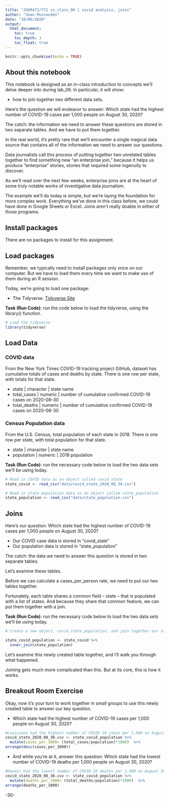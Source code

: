 ```yaml
---
title: "JOUR472/772 in_class_06 | covid analysis, joins"
author: "Sean Mussenden"
date: "10/06/2020"
output:
  html_document:
    toc: true
    toc_depth: 3
    toc_float: true
---
```


```r
knitr::opts_chunk$set(echo = TRUE)
```

## About this notebook

This notebook is designed as an in-class introduction to concepts we'll delve deeper into during lab_06.  In particular, it will show:

* how to join together two different data sets.  

Here's the question we will endeavor to answer: Which state had the highest number of COVID-19 cases per 1,000 people on August 30, 2020?  

The catch: the information we need to answer these questions are stored in two separate tables.  And we have to put them together. 

In the real world, it's pretty rare that we'll encounter a single magical data source that contains all of the information we need to answer our questions.  

Data journalists call this process of putting together two unrelated tables together to find something new "an enterprise join," because it helps us produce "enterprise" stories, stories that required some ingenuity to discover.        

As we'll read over the next few weeks, enterprise joins are at the heart of some truly notable works of investigative data journalism.

The example we'll do today is simple, but we're laying the foundation for more complex work. Everything we've done in this class before, we could have done in Google Sheets or Excel. Joins aren't really doable in either of those programs. 

## Install packages

There are no packages to install for this assignment.

## Load packages

Remember, we typically need to install packages only once on our computer.  But we have to load them every time we want to make use of them during an R session.  

Today, we're going to load one package:

* The Tidyverse. [Tidyverse Site](https://www.Tidyverse.org/)

**Task (Run Code)**: run the code below to load the tidyverse, using the library() function.

```r
# Load the tidyverse
library(tidyverse)

```

## Load Data

### COVID data
From the New York Times COVID-19 tracking project GitHub, dataset has cumulative totals of cases and deaths by state.  There is one row per state, with totals for that state.

* state | character | state name
* total_cases | numeric | number of cumulative confirmed COVID-19 cases on 2020-08-30
* total_deaths | numeric | number of cumulative confirmed COVID-19 cases on 2020-08-30

### Census Population data

From the U.S. Census, total population of each state in 2018.  There is one row per state, with total population for that state.

* state | character | state name
* population | numeric | 2018 population

**Task (Run Code)**: run the necessary code below to load the two data sets we'll be using today.

```r

# Read in COVID data as an object called covid_state
state_covid <- read_csv("data/covid_state_2020_08_30.csv")

# Read in state population data as an object called state_population
state_population <- read_csv("data/state_population.csv")

```

## Joins

Here's our question:  Which state had the highest number of COVID-19 cases per 1,000 people on August 30, 2020?

* Our COVID case data is stored in "covid_state"  
* Our population data is stored in "state_population"

The catch: the data we need to answer this question is stored in two separate tables.  

Let's examine these tables.

Before we can calculate a cases_per_person rate, we need to put our two tables together.

Fortunately, each table shares a common field -- state -- that is populated with a list of states. And because they share that common feature, we can put them together with a join.

**Task (Run Code)**: run the necessary code below to load the two data sets we'll be using today.


```r
# Create a new object, covid_state_population, and join together our two fields

state_covid_population <- state_covid %>%
  inner_join(state_population)

```
Let's examine this newly created table together, and I'll walk you through what happened.

Joining gets much more complicated than this.  But at its core, this is how it works.    

## Breakout Room Exercise

Okay, now it's your turn to work together in small groups to use this newly created table to answer our key question.

*  Which state had the highest number of COVID-19 cases per 1,000 people on August 30, 2020?

```r
#Louisiana had the highest number of COVID-19 cases per 1,000 on August 30.
covid_state_2020_08_30.csv <- state_covid_population %>%
  mutate(cases_per_1000= (total_cases/population)*1000)  %>%
arrange(desc(cases_per_1000))
```

*  And while you're at it, answer this question: Which state had the lowest number of COVID-19 deaths per 1,000 people on August 30, 2020?

```r
#Hawaii had the lowest number of COVID-19 deaths per 1,000 on August 30. 
covid_state_2020_08_30.csv <- state_covid_population %>%
  mutate(deaths_per_1000= (total_deaths/population)*1000)  %>%
arrange(deaths_per_1000)
```
-30-
